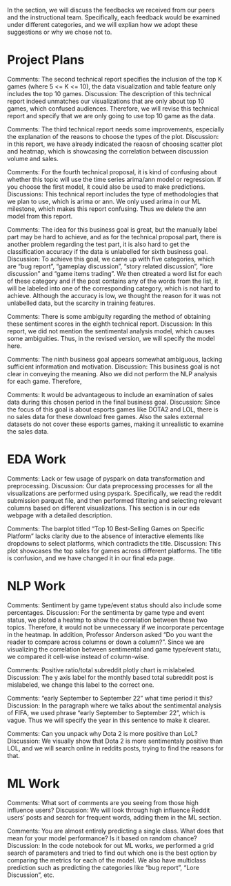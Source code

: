 In the section, we will discuss the feedbacks we received from our peers and the instructional team. Specifically, each feedback would be examined under different categories, and we will explian how we adopt these suggestions or why we chose not to.

# Project Plans

Comments: The second technical report specifies the inclusion of the top K games (where 5 <= K <= 10), the data visualization and table feature only includes the top 10 games.
Discussion: The description of this technical report indeed unmatches our visualizations that are only about top 10 games, which confused audiences. Therefore, we will revise this technical report and specify that we are only going to use top 10 game as the data.

Comments: The third technical report needs some improvements, especially the explanation of the reasons to choose the types of the plot.
Discussion: in this report, we have already indicated the reaosn of choosing scatter plot and heatmap, which is showcasing the correlation between discussion volume and sales.

Comments: For the fourth technical proposal, it is kind of confusing about whether this topic will use the time series arima/ann model or regression. If you choose the first model, it could also be used to make predictions.
Discussions: This technical report includes the type of methodologies that we plan to use, which is arima or ann. We only used arima in our ML milestone, which makes this report confusing. Thus we delete the ann model from this report.

Comments: The idea for this business goal is great, but the manually label part may be hard to achieve, and as
for the technical proposal part, there is another problem regarding the test part, it is also hard to get
the classification accuracy if the data is unlabelled for sixth business goal.
Discussion: To achieve this goal, we came up with five categories, which are "bug report", "gameplay discussion", "story related discussion", "lore discussion" and "game items trading". We then ctreated a word list for each of these category and if the post contains any of the words from the list, it will be labeled into one of the corresponding category, which is not hard to achieve. Although the accuracy is low, we thought the reason for it was not unlabelled data, but the scarcity in training features.

Comments: There is some ambiguity regarding the method of obtaining these sentiment scores in the eighth technical report.
Discussion: In this report, we did not mention the sentimental analysis model, which causes some ambiguities. Thus, in the revised version, we will specify the model here.

Comments: The ninth business goal appears somewhat ambiguous, lacking sufficient information and motivation.
Discussion: This business goal is not clear in conveying the meaning. Also we did not perform the NLP analysis for each game. Therefore, 

Comments: It would be advantageous to include an examination of sales data during this chosen period in the final business goal.
Discussion: Since the focus of this goal is about esports games like DOTA2 and LOL, there is no sales data for these download free games. Also the sales external datasets do not cover these esports games, making it unrealistic to examine the sales data.


# EDA Work

Comments: Lack or few usage of pyspark on data transformation and preprocessing.
Discussion: Our data preprocessing processes for all the visualizations are performed using pyspark. Specifically, we read the reddit submission parquet file, and then performed filtering and selecting relevant columns based on different visualizations. This section is in our eda webpage with a detailed description.

Comments: The barplot titled "Top 10 Best-Selling Games on Specific Platform" lacks clarity due to the absence of interactive elements like dropdowns to select platforms, which contradicts the title.
Discussion: This plot showcases the top sales for games across different platforms. The title is confusion, and we have changed it in our final eda page.

# NLP Work

Comments: Sentiment by game type/event status should also include some percentages.
Discussion: For the sentimenta by game type and event status, we ploted a heatmp to show the correlation between these two topics. Therefore, it would not be unnecessary if we incorporate percentage in the heatmap. In addition, Professor Anderson asked "Do you want the reader to compare across columns or down a column?". Since we are visualizing the correlation between sentimental and game type/event statu, we compared it cell-wise instead of column-wise.

Comments: Positive ratio/total subreddit plotly chart is mislabeled.
Discussion: The y axis label for the monthly based total subreddit post is mislabeled, we change this label to the correct one.

Comments: “early September to September 22” what time period it this?
Discussion: In the paragraph where we talks about the sentimental analysis of FIFA, we used phrase “early September to September 22”, which is vague. Thus we will specify the year in this sentence to make it clearer.

Comments: Can you unpack why Dota 2 is more positive than LoL?
Discussion: We visually show that Dota 2 is more sentimentaly positive than LOL, and we will search online in reddits posts, trying to find the reasons for that.

# ML Work

Comments: What sort of comments are you seeing from those high influence users?
Discussion: We will look through high influence Reddit users' posts and search for frequent words, adding them in the ML section.

Comments: You are almost entirely predicting a single class. What does that mean for your model performance? Is it based on random chance?
Discussion: In the code notebook for out ML works, we performed a grid search of parameters and tried to find out which one is the best option by comparing the metrics for each of the model. We also have multiclass prediction such as predicting the categories like "bug report", "Lore Discussion", etc.

